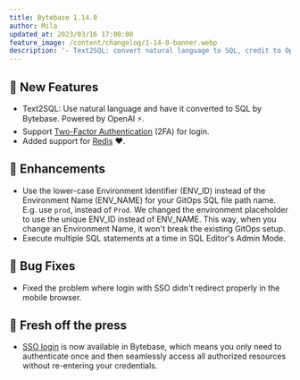```yaml
---
title: Bytebase 1.14.0
author: Mila
updated_at: 2023/03/16 17:00:00
feature_image: /content/changelog/1-14-0-banner.webp
description: '- Text2SQL: convert natural language to SQL, credit to OpenAI. - Support 2FA - State-based Migration for MySQL in GitOps workflow. - Support for Redis.'
---
```



## 🚀 New Features

- Text2SQL: Use natural language and have it converted to SQL by Bytebase. Powered by OpenAI ⚡️.
- Support [Two-Factor Authentication](/administration/2fa) (2FA) for login.
- Added support for [Redis](/introduction/supported-databases) ❤️.

## 🎄 Enhancements

- Use the lower-case Environment Identifier (ENV_ID) instead of the Environment Name (ENV_NAME) for your GitOps SQL file path name. E.g. use `prod`, instead of `Prod`. We changed the environment placeholder to use the unique ENV_ID instead of ENV_NAME. This way, when you change an Environment Name, it won't break the existing GitOps setup.
- Execute multiple SQL statements at a time in SQL Editor's Admin Mode.

## 🐞 Bug Fixes

- Fixed the problem where login with SSO didn't redirect properly in the mobile browser.

## 📰 Fresh off the press

- [SSO login](/blog/introducing-single-sign-on-in-bytebase) is now available in Bytebase, which means you only need to authenticate once and then seamlessly access all authorized resources without re-entering your credentials.

<InstallUpgrade />
